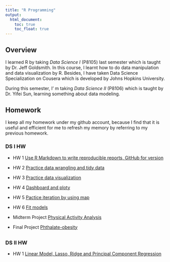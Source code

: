 ```yaml
---
title: "R Programming"
output:
  html_document: 
    toc: true
    toc_float: true
---
```



## Overview
I learned R by taking *Data Science I* (P8105)  last semester which is taught by Dr. Jeff Goldsmith. In this course, I learnt how to do data manipulation and data visualization by R. Besides, I have taken Data Science Specialization on Cousera which is developed by Johns Hopkins University.

During this semester, I' m taking *Data Science II* (P8106) which is taught by Dr. Yifei Sun, learning something about data modeling.
<div style="margin-bottom:30px;">    
</div>

## Homework
I keep all my homework under my github account, because I find that it is useful and efficient for me to refresh my memory by referring to my previous homework.

<div style="margin-bottom:20px;">    
</div>

### DS I HW
* HW 1 
[Use R Markdown to write reproducible reports, GitHub for version](https://github.com/Lujun1995/p8105_hw1_jl5297/blob/master/p8105_hw1_jl5297.md)

* HW 2
[Practice data wrangling and tidy data](https://github.com/Lujun1995/p8105_hw2_jl5297/blob/master/p8105_hw2_jl5297.md)

* HW 3
[Practice data visualization](https://github.com/Lujun1995/p8105_hw3_jl5297/blob/master/p8105_hw3_jl5297.md)
    
* HW 4
[Dashboard and ploty](https://github.com/Lujun1995/p8105_hw4_jl5297)

* HW 5
[Pactice iteration by using map](https://github.com/Lujun1995/p8105_hw5_jl5297/blob/master/p8105_hw5_jl5297.md)
    
* HW 6
[Fit models](https://github.com/Lujun1995/p8105_hw6_jl5297/blob/master/p8105_hw6_jl5297.md)

* Midterm Project
[Physical Activity Analysis](https://github.com/Lujun1995/p8105_mtp_jl5297/blob/master/p8105_mtp_jl5297.md)

* Final Project
[Phthalate-obesity](https://hh2767.github.io/p8105_final.github.io/index.html)

<div style="margin-bottom:30px;">    
</div>

### DS II HW
* HW 1
[Linear Model, Lasso, Ridge and Principal Component Regression](https://github.com/Lujun1995/DS_HW1_LinearRegression/blob/master/HW1.md)
